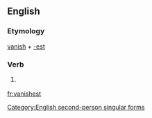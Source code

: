 ==English==

===Etymology===
[[vanish]] + [[-est]]

===Verb===
{{en-verb form}}

# {{context|archaic}} {{form of|Second-person singular simple present form|vanish}}

[[Category:English second-person singular forms]]

[[fr:vanishest]]